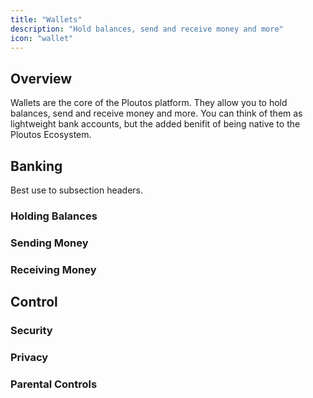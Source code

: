```yaml
---
title: "Wallets"
description: "Hold balances, send and receive money and more"
icon: "wallet"
---
```


## Overview

Wallets are the core of the Ploutos platform. They allow you to hold balances, send and receive money and more. You can think of them as lightweight bank accounts, but the added benifit of being native to the Ploutos Ecosystem.

## Banking

Best use to subsection headers.

### Holding Balances

### Sending Money

### Receiving Money

## Control

### Security

### Privacy

### Parental Controls
